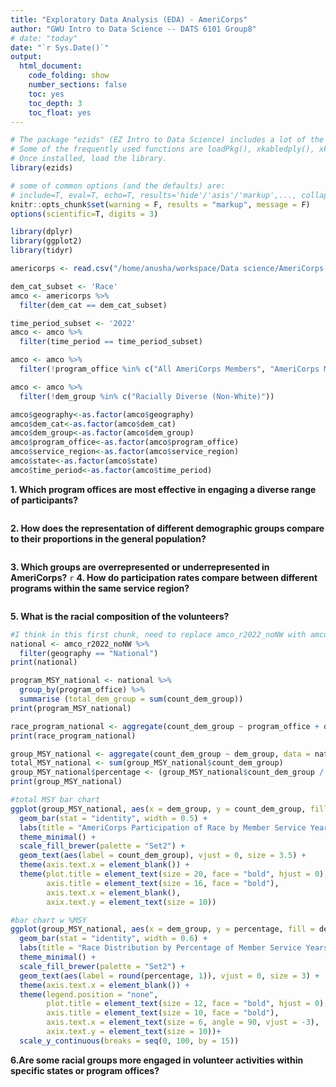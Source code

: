 ```yaml
---
title: "Exploratory Data Analysis (EDA) - AmeriCorps"
author: "GWU Intro to Data Science -- DATS 6101 Group8"
# date: "today"
date: "`r Sys.Date()`"
output:
  html_document:
    code_folding: show
    number_sections: false
    toc: yes
    toc_depth: 3
    toc_float: yes
---
```


```r
# The package "ezids" (EZ Intro to Data Science) includes a lot of the helper functions we developed for the course. 
# Some of the frequently used functions are loadPkg(), xkabledply(), xkablesummary(), uzscale(), etc.
# Once installed, load the library.
library(ezids)
```


```r
# some of common options (and the defaults) are: 
# include=T, eval=T, echo=T, results='hide'/'asis'/'markup',..., collapse=F, warning=T, message=T, error=T, cache=T, fig.width=6, fig.height=4, fig.dim=c(6,4) #inches, fig.align='left'/'center','right', 
knitr::opts_chunk$set(warning = F, results = "markup", message = F)
options(scientific=T, digits = 3) 
```

```r
library(dplyr)
library(ggplot2)
library(tidyr)
```


```r
americorps <- read.csv("/home/anusha/workspace/Data science/AmeriCorps-Volunteers/AmeriCorps_Participant_Demographics_Data.csv", header =TRUE)
```


```r
dem_cat_subset <- 'Race'
amco <- americorps %>%
  filter(dem_cat == dem_cat_subset)

time_period_subset <- '2022'
amco <- amco %>%
  filter(time_period == time_period_subset)

amco <- amco %>%
  filter(!program_office %in% c("All AmeriCorps Members", "AmeriCorps Member Programs (no NCCC)", "AmeriCorps Seniors (All)"))

amco <- amco %>%
  filter(!dem_group %in% c("Racially Diverse (Non-White)"))
```

```r
amco$geography<-as.factor(amco$geography)
amco$dem_cat<-as.factor(amco$dem_cat)
amco$dem_group<-as.factor(amco$dem_group)
amco$program_office<-as.factor(amco$program_office)
amco$service_region<-as.factor(amco$service_region)
amco$state<-as.factor(amco$state)
amco$time_period<-as.factor(amco$time_period)
```

**1. Which program offices are most effective in engaging a diverse range of participants?**
```r
```

**2. How does the representation of different demographic groups compare to their proportions in the general population?**
```r
```
**3. Which groups are overrepresented or underrepresented in AmeriCorps?**
    ```r
```
**4. How do participation rates compare between different programs within the same service region?**
```r
```
**5. What is the racial composition of the volunteers?**
```r
#I think in this first chunk, need to replace amco_r2022_noNW with amco because that's how it's subsetted at the beginning? Also think this question should go to #1. I reordered the question on the ppt as well so they make more sense (ie go from least to most specific)
national <- amco_r2022_noNW %>%
  filter(geography == "National")
print(national)

program_MSY_national <- national %>%
  group_by(program_office) %>%
  summarise (total_dem_group = sum(count_dem_group))
print(program_MSY_national)

race_program_national <- aggregate(count_dem_group ~ program_office + dem_group, data = national, sum)
print(race_program_national)

group_MSY_national <- aggregate(count_dem_group ~ dem_group, data = national, sum)
total_MSY_national <- sum(group_MSY_national$count_dem_group)
group_MSY_national$percentage <- (group_MSY_national$count_dem_group / total_MSY_national) * 100
print(group_MSY_national)

#total MSY bar chart
ggplot(group_MSY_national, aes(x = dem_group, y = count_dem_group, fill = dem_group)) +
  geom_bar(stat = "identity", width = 0.5) +
  labs(title = "AmeriCorps Participation of Race by Member Service Years (MSY)", x = "Race", y = "MSY") +
  theme_minimal() +
  scale_fill_brewer(palette = "Set2") + 
  geom_text(aes(label = count_dem_group), vjust = 0, size = 3.5) +
  theme(axis.text.x = element_blank()) +
  theme(plot.title = element_text(size = 20, face = "bold", hjust = 0),
        axis.title = element_text(size = 16, face = "bold"),
        axis.text.x = element_blank(),
        axix.text.y = element_text(size = 10))

#bar chart w %MSY
ggplot(group_MSY_national, aes(x = dem_group, y = percentage, fill = dem_group)) +
  geom_bar(stat = "identity", width = 0.6) +
  labs(title = "Race Distribution by Percentage of Member Service Years (MSY)", x = "Race", y = "MSY(%)") +
  theme_minimal() +
  scale_fill_brewer(palette = "Set2") + 
  geom_text(aes(label = round(percentage, 1)), vjust = 0, size = 3) +
  theme(axis.text.x = element_blank()) +
  theme(legend.position = "none",
        plot.title = element_text(size = 12, face = "bold", hjust = 0),
        axis.title = element_text(size = 10, face = "bold"),
        axis.text.x = element_text(size = 6, angle = 90, vjust = -3),
        axix.text.y = element_text(size = 10))+
  scale_y_continuous(breaks = seq(0, 100, by = 15))
```
**6.Are some racial groups more engaged in volunteer activities within specific states or program offices?**
```r
```
